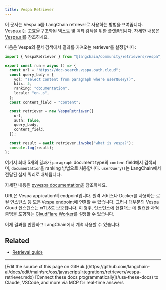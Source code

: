 ```yaml
---
title: Vespa Retriever
---
```


이 문서는 Vespa.ai를 LangChain retriever로 사용하는 방법을 보여줍니다.
Vespa.ai는 고효율 구조화된 텍스트 및 벡터 검색을 위한 플랫폼입니다.
자세한 내용은 [Vespa.ai](https://vespa.ai)를 참조하세요.

다음은 Vespa의 문서 검색에서 결과를 가져오는 retriever를 설정합니다:

```typescript
import { VespaRetriever } from "@langchain/community/retrievers/vespa";

export const run = async () => {
  const url = "https://doc-search.vespa.oath.cloud";
  const query_body = {
    yql: "select content from paragraph where userQuery()",
    hits: 5,
    ranking: "documentation",
    locale: "en-us",
  };
  const content_field = "content";

  const retriever = new VespaRetriever({
    url,
    auth: false,
    query_body,
    content_field,
  });

  const result = await retriever.invoke("what is vespa?");
  console.log(result);
};
```

여기서 최대 5개의 결과가 `paragraph` document type의 `content` field에서 검색되며,
`documentation`을 ranking 방법으로 사용합니다. `userQuery()`는 LangChain에서 전달된 실제 쿼리로 대체됩니다.

자세한 내용은 [pyvespa documentation](https://pyvespa.readthedocs.io/en/latest/getting-started-pyvespa.html#Query)을 참조하세요.

URL은 Vespa application의 endpoint입니다.
원격 서비스나 Docker를 사용하는 로컬 인스턴스 등 모든 Vespa endpoint에 연결할 수 있습니다.
그러나 대부분의 Vespa Cloud 인스턴스는 mTLS로 보호됩니다.
이 경우, 인스턴스에 연결하는 데 필요한 자격 증명을 포함하는 [CloudFlare Worker](https://cloud.vespa.ai/en/security/cloudflare-workers)를 설정할 수 있습니다.

이제 결과를 반환하고 LangChain에서 계속 사용할 수 있습니다.

## Related

- [Retrieval guide](/oss/javascript/langchain/retrieval)

---

<Callout icon="pen-to-square" iconType="regular">
    [Edit the source of this page on GitHub.](https://github.com/langchain-ai/docs/edit/main/src/oss/javascript/integrations/retrievers/vespa-retriever.mdx)
</Callout>
<Tip icon="terminal" iconType="regular">
    [Connect these docs programmatically](/use-these-docs) to Claude, VSCode, and more via MCP for    real-time answers.
</Tip>
